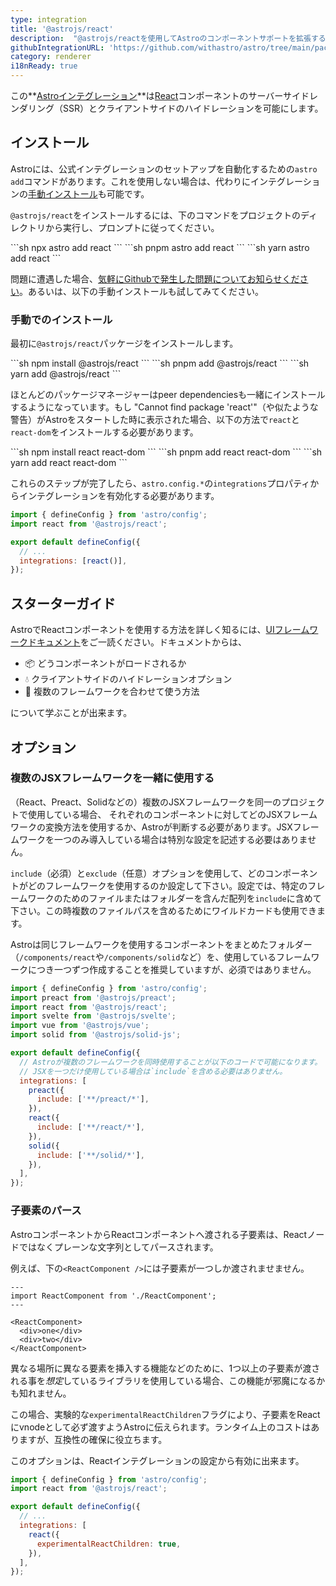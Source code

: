 ```yaml
---
type: integration
title: '@astrojs/react'
description:  "@astrojs/reactを使用してAstroのコンポーネントサポートを拡張する方法"
githubIntegrationURL: 'https://github.com/withastro/astro/tree/main/packages/integrations/react/'
category: renderer
i18nReady: true
---
```


この**[Astroインテグレーション][astro-integration]**は[React](https://react.dev/)コンポーネントのサーバーサイドレンダリング（SSR）とクライアントサイドのハイドレーションを可能にします。

## インストール

Astroには、公式インテグレーションのセットアップを自動化するための`astro add`コマンドがあります。これを使用しない場合は、代わりにインテグレーションの[手動インストール](#手動でのインストール)も可能です。

`@astrojs/react`をインストールするには、下のコマンドをプロジェクトのディレクトリから実行し、プロンプトに従ってください。

<PackageManagerTabs>
  <Fragment slot="npm">
  ```sh
  npx astro add react
  ```
  </Fragment>
  <Fragment slot="pnpm">
  ```sh
  pnpm astro add react
  ```
  </Fragment>
  <Fragment slot="yarn">
  ```sh
  yarn astro add react
  ```
  </Fragment>
</PackageManagerTabs>

問題に遭遇した場合、[気軽にGithubで発生した問題についてお知らせください](https://github.com/withastro/astro/issues)。あるいは、以下の手動インストールも試してみてください。

### 手動でのインストール

最初に`@astrojs/react`パッケージをインストールします。

<PackageManagerTabs>
  <Fragment slot="npm">
  ```sh
  npm install @astrojs/react
  ```
  </Fragment>
  <Fragment slot="pnpm">
  ```sh
  pnpm add @astrojs/react
  ```
  </Fragment>
  <Fragment slot="yarn">
  ```sh
  yarn add @astrojs/react
  ```
  </Fragment>
</PackageManagerTabs>

ほとんどのパッケージマネージャーはpeer dependenciesも一緒にインストールするようになっています。もし "Cannot find package 'react'"（や似たような警告）がAstroをスタートした時に表示された場合、以下の方法で`react`と`react-dom`をインストールする必要があります。

<PackageManagerTabs>
  <Fragment slot="npm">
  ```sh
  npm install react react-dom
  ```
  </Fragment>
  <Fragment slot="pnpm">
  ```sh
  pnpm add react react-dom
  ```
  </Fragment>
  <Fragment slot="yarn">
  ```sh
  yarn add react react-dom
  ```
  </Fragment>
</PackageManagerTabs>

これらのステップが完了したら、`astro.config.*`の`integrations`プロパティからインテグレーションを有効化する必要があります。

```js ins="react()" ins={2} title="astro.config.mjs"
import { defineConfig } from 'astro/config';
import react from '@astrojs/react';

export default defineConfig({
  // ...
  integrations: [react()],
});
```

## スターターガイド
AstroでReactコンポーネントを使用する方法を詳しく知るには、[UIフレームワークドキュメント][astro-ui-frameworks]をご一読ください。ドキュメントからは、

* 📦 どうコンポーネントがロードされるか
* 💧 クライアントサイドのハイドレーションオプション
* 🤝 複数のフレームワークを合わせて使う方法

について学ぶことが出来ます。
## オプション

### 複数のJSXフレームワークを一緒に使用する

（React、Preact、Solidなどの）複数のJSXフレームワークを同一のプロジェクトで使用している場合、 それぞれのコンポーネントに対してどのJSXフレームワークの変換方法を使用するか、Astroが判断する必要があります。JSXフレームワークを一つのみ導入している場合は特別な設定を記述する必要はありません。

`include`（必須）と`exclude`（任意）オプションを使用して、どのコンポーネントがどのフレームワークを使用するのか設定して下さい。設定では、特定のフレームワークのためのファイルまたはフォルダーを含んだ配列を`include`に含めて下さい。この時複数のファイルパスを含めるためにワイルドカードも使用できます。

Astroは同じフレームワークを使用するコンポーネントをまとめたフォルダー（`/components/react`や`/components/solid`など）を、使用しているフレームワークにつき一つずつ作成することを推奨していますが、必須ではありません。

```js title="astro.config.mjs"
import { defineConfig } from 'astro/config';
import preact from '@astrojs/preact';
import react from '@astrojs/react';
import svelte from '@astrojs/svelte';
import vue from '@astrojs/vue';
import solid from '@astrojs/solid-js';

export default defineConfig({
  // Astroが複数のフレームワークを同時使用することが以下のコードで可能になります。
  // JSXを一つだけ使用している場合は`include`を含める必要はありません。
  integrations: [
    preact({
      include: ['**/preact/*'],
    }),
    react({
      include: ['**/react/*'],
    }),
    solid({
      include: ['**/solid/*'],
    }),
  ],
});
```

### 子要素のパース
AstroコンポーネントからReactコンポーネントへ渡される子要素は、Reactノードではなくプレーンな文字列としてパースされます。

例えば、下の`<ReactComponent />`には子要素が一つしか渡されませません。

```astro
---
import ReactComponent from './ReactComponent';
---

<ReactComponent>
  <div>one</div>
  <div>two</div>
</ReactComponent>
```

異なる場所に異なる要素を挿入する機能などのために、1つ以上の子要素が渡される事を*想定*しているライブラリを使用している場合、この機能が邪魔になるかも知れません。 

この場合、実験的な`experimentalReactChildren`フラグにより、子要素をReactにvnodeとして必ず渡すようAstroに伝えられます。ランタイム上のコストはありますが、互換性の確保に役立ちます。

このオプションは、Reactインテグレーションの設定から有効に出来ます。

```js title="astro.config.mjs" ins={8}
import { defineConfig } from 'astro/config';
import react from '@astrojs/react';

export default defineConfig({
  // ...
  integrations: [
    react({
      experimentalReactChildren: true,
    }),
  ],
});
```

[astro-integration]: /ja/guides/integrations-guide/

[astro-ui-frameworks]: /ja/guides/framework-components/#フレームワークコンポーネントを利用

